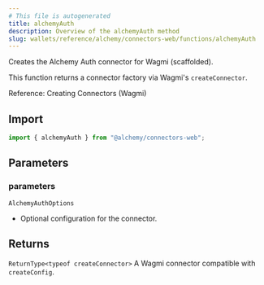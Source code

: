 ```yaml
---
# This file is autogenerated
title: alchemyAuth
description: Overview of the alchemyAuth method
slug: wallets/reference/alchemy/connectors-web/functions/alchemyAuth
---
```


Creates the Alchemy Auth connector for Wagmi (scaffolded).

This function returns a connector factory via Wagmi's `createConnector`.

Reference: Creating Connectors (Wagmi)

## Import

```ts
import { alchemyAuth } from "@alchemy/connectors-web";
```

## Parameters

### parameters

`AlchemyAuthOptions`

- Optional configuration for the connector.

## Returns

`ReturnType<typeof createConnector>`
A Wagmi connector compatible with `createConfig`.
